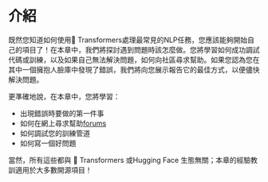# 介紹

既然您知道如何使用🤗 Transformers處理最常見的NLP任務，您應該能夠開始自己的項目了！在本章中，我們將探討遇到問題時該怎麼做。您將學習如何成功調試代碼或訓練，以及如果自己無法解決問題，如何向社區尋求幫助。如果您認為您在其中一個擁抱人臉庫中發現了錯誤，我們將向您展示報告它的最佳方式，以便儘快解決問題。

更準確地說，在本章中，您將學習：

- 出現錯誤時要做的第一件事
- 如何在網上尋求幫助[forums](https://discuss.huggingface.co/)
- 如何調試您的訓練管道
- 如何寫一個好問題

當然，所有這些都與 🤗 Transformers 或Hugging Face 生態無關；本章的經驗教訓適用於大多數開源項目！
